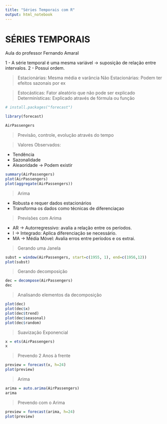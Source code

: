 ```yaml
---
title: "Séries Temporais com R"
output: html_notebook
---
```


# SÉRIES TEMPORAIS

Aula do professor Fernando Amaral

1 - A série temporal é uma mesma variável -\> suposição de relação entre intervalos. 2 - Possui ordem.

> Estacionárias: Mesma média e varância Não Estacionárias: Podem ter efeitos sazonais por ex

> Estocásticas: Fator aleatório que não pode ser explicado Determinísticas: Explicado através de fórmula ou função

```r
# install.packages("forecast")

library(forecast)

AirPassengers

```

> Previsão, controle, evolução através do tempo

> Valores Observados:

-   Tendência
-   Sazonalidade
-   Aleaoridade -> Podem existir

```r
summary(AirPassengers)
plot(AirPassengers)
plot(aggregate(AirPassengers))
```

> Arima

-   Robusta e requer dados estacionários
-   Transforma os dados como técnicas de diferenciaçao

> Previsões com Arima

-   AR -\> Autorregressivo: avalia a relação entre os períodos.
-   I -\> Integrado: Aplica diferenciação se necessário.
-   MA -\> Média Móvel: Avalia erros entre períodos e os extrai.

> Gerando uma Janela

```r
subst = window(AirPassengers, start=c(1955, 1), end=c(1956,12))
plot(subst)
```

> Gerando decomposição

```r
dec = decompose(AirPassengers)
dec
```

> Analisando elementos da decomposição

```r
plot(dec)
plot(dec$x)
plot(dec$trend)
plot(dec$seasonal)
plot(dec$random)
```

> Suavização Exponencial

```r
x = ets(AirPassengers)
x
```

> Prevendo 2 Anos à frente

```r

preview = forecast(x, h=24)
plot(preview)

```
> Arima

```r
arima = auto.arima(AirPassengers)
arima
```

> Prevendo com o Arima

```r
preview = forecast(arima, h=24)
plot(preview)

```




